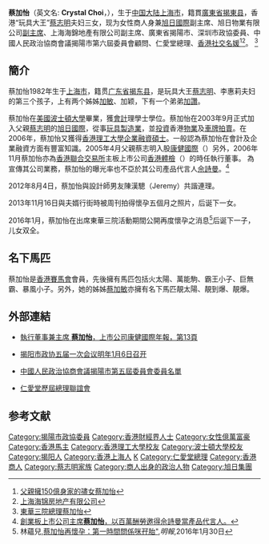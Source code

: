 {{Infobox Person
| name= 蔡加怡<br>Crystal Choi
| birth_date ={{Birth year and age|1982|df=yes}}
| birth_place={{CHN}}[[上海市|上海市]]
| residence = {{HK}}
| occupation = 女性商人、政协委员、社交名媛
| alma_mater ={{USA}}[[波士顿大学|波士顿大学]]
| spouse = {{marriage|陈汉聪|August 4, 2012}}
| children = 女兒<br>{{birth year and age|2013|12}}<br>兒子：Kallan<br>{{birth year and age|2016|5}}
| parents = [[蔡志明|蔡志明]]<br>蔡李惠莉
| relatives = [[蔡加敏|蔡加敏]]（大姊）<br>蔡加颖（二姊，已故）<br>[[蔡加讚|蔡加讚]]（弟）
}}

'''蔡加怡'''（英文名: '''Crystal Choi'''，{{bd|1982年}}），生于[[中国大陆|中国大陆]][[上海市|上海市]]，籍貫[[廣東省|廣東省]][[揭東县|揭東县]]，香港“玩具大王”[[蔡志明|蔡志明]]夫妇三女，现为女性商人身兼[[旭日國際|旭日國際]]副主席、旭日物業有限公司[[副主席|副主席]]、上海海錦地產有限公司副主席、廣東省揭陽市、深圳市政協委員、中國人民政治協商會議揭陽市第六屆委員會顧問、仁愛堂總理、[[香港|香港]][[社交名媛|社交名媛]]<ref>[http://pda.atnext.com/isilo/NextMagazine/904/7285214.cfm?src=1 父親擁150億身家的孻女蔡加怡]{{dead link|date=2018年4月 |bot=InternetArchiveBot |fix-attempted=yes }}</ref><ref>[https://www.tianyancha.com/company/758903380 上海海锦房地产有限公司]{{Dead link|date=2020年7月 |bot=InternetArchiveBot |fix-attempted=yes }}</ref>。
<ref>[https://www.tungwah.org.hk/wp-content/uploads/2016/03/dir_pdf/14.pdf 東華三院總理蔡加怡]</ref>

==簡介==
蔡加怡1982年生于[[上海市|上海市]]，籍贯[[广东省|广东省]][[揭东县|揭东县]]，是玩具大王[[蔡志明|蔡志明]]、李惠莉夫妇的第三个孩子，上有两个姊姊[[蔡加敏|加敏]]、加颖，下有一个弟弟[[蔡加讚|加讚]]。

蔡加怡在[[美國|美國]][[波士頓大學|波士頓大學]]畢業，獲[[會計|會計]]理學士學位。蔡加怡在2003年9月正式加入父親[[蔡志明|蔡志明]]的[[旭日國際|旭日國際]]，從事[[玩具|玩具]][[製造業|製造業]]，並[[投資|投資]]香港[[房地產|物業]]及[[車牌|車牌]][[拍賣|拍賣]]。在2006年，蔡加怡又獲得[[香港理工大學|香港理工大學]][[企業|企業]][[財務學|融資]][[碩士|碩士]]。一般認為蔡加怡在會計及企業融資方面有豐富知識。2005年4月父親蔡志明入股[[康健國際|康健國際]]（{{sehk2|3886}}）另外，2006年11月蔡加怡亦為[[香港聯合交易所|香港聯合交易所]]主板上市公司[[香港體檢|香港體檢]]（{{sehk2|0397}}）的時任執行董事。 為宣傳其公司業務，蔡加怡的曝光率也不亞於其公司產品代言人[[佘詩曼|佘詩曼]]。<ref>[http://www.hkheadline.com/news/headline_news_detail.asp?id=26914 創業板上市公司主席'''蔡加怡'''，以百萬酬勞邀得佘詩曼當產品代言人。]</ref>

2012年8月4日，蔡加怡與設計師男友陳漢驄（Jeremy）共諧連理。

2013年11月16日與夫婿行街時被周刊拍得懷孕五個月之照片，后诞下一女。

2016年1月，蔡加怡在出席東華三院活動期間公開再度懷孕之消息<Ref>林蘊兒,[https://news.mingpao.com/pns/dailynews/web_tc/article/20160131/s00016/1454176715544"家姐細佬生孖B 蔡加怡再懷孕：第一時間問係咪孖胎"],''明報'',2016年1月30日</Ref>后诞下一子，儿女双全。

==名下馬匹==
蔡加怡是[[香港賽馬會|香港賽馬會]]會員，先後擁有馬匹包括火太陽、萬能駒、霸王小子、巨無霸、暴風小子。另外，她的姊姊[[蔡加敏|蔡加敏]]亦擁有名下馬匹靚太陽、靚到爆、靚爆。

==外部連結==
* [https://web.archive.org/web/20071012142630/http://gem.ednews.hk/listedco/listconews/gem/20070629/GLN20070629109_C.pdf 執行董事兼主席 '''蔡加怡'''，上市公司康健國際年報，第13頁]

*[http://www.jynews.net/Item/362710_2.aspx 揭阳市政协五届一次会议明年1月6日召开]

*[http://www.jieyang.gov.cn/view.aspx?q_aid=27071 中國人民政治協商會議揭陽市第五屆委員會委員名單]

*[http://www.yot.org.hk/index.php?pid=14&submenu_id=6 仁愛堂歷屆總理聯誼會]

==参考文献==
{{Reflist}}

{{DEFAULTSORT:Choi蔡}}
[[Category:揭陽市政協委員|Category:揭陽市政協委員]]
[[Category:香港財經界人士|Category:香港財經界人士]]
[[Category:女性億萬富豪|Category:女性億萬富豪]]
[[Category:香港馬主|Category:香港馬主]]
[[Category:香港理工大學校友|Category:香港理工大學校友]]
[[Category:波士頓大學校友|Category:波士頓大學校友]]
[[Category:揭阳人|Category:揭阳人]]
[[Category:香港上海人|Category:香港上海人]]
[[Category:蔡姓|K]]
[[Category:仁愛堂總理|Category:仁愛堂總理]]
[[Category:香港商人|Category:香港商人]]
[[Category:蔡志明家族|Category:蔡志明家族]]
[[Category:商人出身的政治人物|Category:商人出身的政治人物]]
[[Category:旭日集團|Category:旭日集團]]